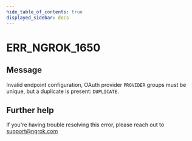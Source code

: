 ```yaml
---
hide_table_of_contents: true
displayed_sidebar: docs
---
```



# ERR_NGROK_1650

## Message

Invalid endpoint configuration, OAuth provider `PROVIDER` groups must be unique, but a duplicate is present: `DUPLICATE`.

<ErrorDetails error="err_ngrok_1650" />

## Further help

If you're having trouble resolving this error, please reach out to [support@ngrok.com](mailto:support@ngrok.com?subject=Help%20with%20ERR_NGROK_1650)
